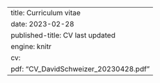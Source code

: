 ---
title: Curriculum vitae
date: 2023-02-28
published-title: CV last updated
engine: knitr 
cv:
  pdf: "CV_DavidSchweizer_20230428.pdf"
---